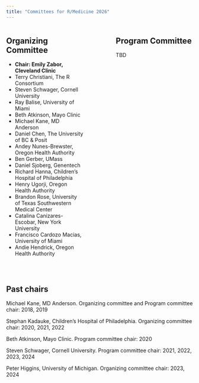 ```yaml
---
title: "Committees for R/Medicine 2026"
---
```


:::::: columns
::: {.column width="45%"}
## Organizing Committee

-   **Chair: Emily Zabor, Cleveland Clinic**
-   Terry Christiani, The R Consortium
-   Steven Schwager, Cornell University
-   Ray Balise, University of Miami
-   Beth Atkinson, Mayo Clinic
-   Michael Kane, MD Anderson
-   Daniel Chen, The University of BC & Posit
-   Andey Nunes-Brewster, Oregon Health Authority
-   Ben Gerber, UMass
-   Daniel Sjoberg, Genentech
-   Richard Hanna, Children's Hospital of Philadelphia
-   Henry Ugorji, Oregon Health Authority
-   Brandon Rose, University of Texas Southwestern Medical Center
-   Catalina Canizares-Escobar, New York University
-   Francisco Cardozo Macias, University of Miami
-   Andie Hendrick, Oregon Health Authority
:::

::: {.column width="10%"}
<!-- empty column to create gap -->
:::

::: {.column width="45%"}
## Program Committee

TBD

<!-- -   **Chair: Daniel Sjoberg, Genentech** -->
<!-- -   Peter Higgins, University of Michigan -->
<!-- -   Steven Schwager, Cornell University -->
<!-- -   Michael Kane, MD Anderson -->
<!-- -   Daniel Chen, The University of BC & Posit -->
<!-- -   Ben Gerber, UMass -->
<!-- -   Beth Atkinson, Mayo Clinic -->
:::
::::::

<br>

## Past chairs

Michael Kane, MD Anderson. Organizing committee and Program committee chair: 2018, 2019

Stephan Kadauke, Children's Hospital of Philadelphia. Organizing committee chair: 2020, 2021, 2022

Beth Atkinson, Mayo Clinic. Program committee chair: 2020

Steven Schwager, Cornell University. Program committee chair: 2021, 2022, 2023, 2024

Peter Higgins, University of Michigan. Organizing committee chair: 2023, 2024

